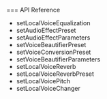 <PlatformWrapper platform="android">

=== API Reference

* <Link to="{{Global.API_REF_ANDROID_ROOT}}/class_irtcengine.html#api_setlocalvoiceequalization">setLocalVoiceEqualization</Link>

* <Link to="{{Global.API_REF_ANDROID_ROOT}}/class_irtcengine.html#api_setaudioeffectpreset">setAudioEffectPreset</Link>

* <Link to="{{Global.API_REF_ANDROID_ROOT}}/class_irtcengine.html#api_setaudioeffectparameters">setAudioEffectParameters</Link>

* <Link to="{{Global.API_REF_ANDROID_ROOT}}/class_irtcengine.html#api_setvoicebeautifierpreset">setVoiceBeautifierPreset</Link>

* <Link to="{{Global.API_REF_ANDROID_ROOT}}/class_irtcengine.html#api_setvoiceconversionpreset">setVoiceConversionPreset</Link>

* <Link to="{{Global.API_REF_ANDROID_ROOT}}/class_irtcengine.html#api_setvoicebeautifierparameters">setVoiceBeautifierParameters</Link>

* <Link to="{{Global.API_REF_ANDROID_ROOT}}/class_irtcengine.html#api_setlocalvoicereverb">setLocalVoiceReverb</Link>

* <Link to="{{Global.API_REF_ANDROID_ROOT}}/class_irtcengine.html#api_setlocalvoicereverbpreset">setLocalVoiceReverbPreset</Link>

* <Link to="{{Global.API_REF_ANDROID_ROOT}}/class_irtcengine.html#api_setlocalvoicepitch">setLocalVoicePitch</Link>

* <Link to="{{Global.API_REF_ANDROID_ROOT}}/class_irtcengine.html#api_setlocalvoicechanger">setLocalVoiceChanger</Link>

</PlatformWrapper>
